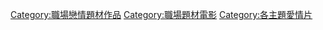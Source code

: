 [[Category:職場戀情題材作品|Category:職場戀情題材作品]]
[[Category:職場題材電影|Category:職場題材電影]]
[[Category:各主題愛情片|Category:各主題愛情片]]